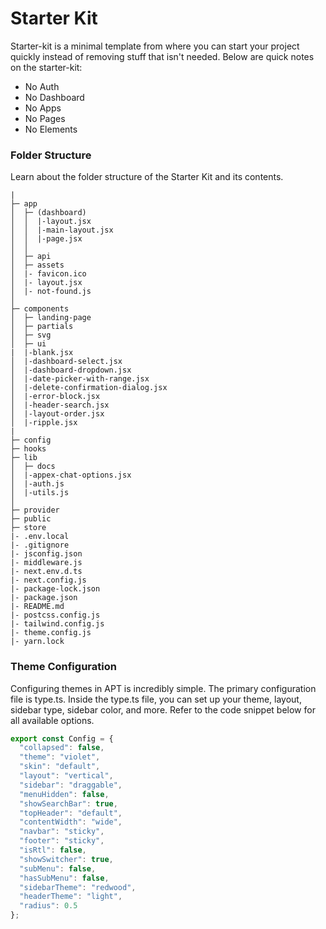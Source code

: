 # Starter Kit

Starter-kit is a minimal template from where you can start your project quickly instead of removing stuff that isn't needed. Below are quick notes on the starter-kit:

- No Auth
- No Dashboard
- No Apps
- No Pages
- No Elements

### Folder Structure

Learn about the folder structure of the Starter Kit and its contents.


```
|
├─ app
│  ├─ (dashboard)
│  │  |-layout.jsx
│  │  |-main-layout.jsx
│  │  |-page.jsx
│  │
│  ├─ api
│  ├─ assets
│  |- favicon.ico
│  |- layout.jsx
│  |- not-found.js
│
├─ components
│  ├─ landing-page
│  ├─ partials
│  ├─ svg
│  ├─ ui
|  |-blank.jsx
│  |-dashboard-select.jsx
│  |-dashboard-dropdown.jsx
│  |-date-picker-with-range.jsx
│  |-delete-confirmation-dialog.jsx
│  |-error-block.jsx
│  |-header-search.jsx
│  |-layout-order.jsx
│  |-ripple.jsx
|
├─ config
├─ hooks
├─ lib
│  ├─ docs
│  |-appex-chat-options.jsx
│  |-auth.js
│  |-utils.js
│
├─ provider
├─ public
├─ store
|- .env.local
|- .gitignore
|- jsconfig.json
|- middleware.js
|- next.env.d.ts
|- next.config.js
|- package-lock.json
|- package.json
|- README.md
|- postcss.config.js
|- tailwind.config.js
|- theme.config.js
|- yarn.lock
```

### Theme Configuration

Configuring themes in APT is incredibly simple. The primary configuration file is type.ts. Inside the type.ts file, you can set up your theme, layout, sidebar type, sidebar color, and more. Refer to the code snippet below for all available options.

```ts filename="hooks/use-config.ts"
export const Config = {
  "collapsed": false,
  "theme": "violet",
  "skin": "default",
  "layout": "vertical",
  "sidebar": "draggable",
  "menuHidden": false,
  "showSearchBar": true,
  "topHeader": "default",
  "contentWidth": "wide",
  "navbar": "sticky",
  "footer": "sticky",
  "isRtl": false,
  "showSwitcher": true,
  "subMenu": false,
  "hasSubMenu": false,
  "sidebarTheme": "redwood",
  "headerTheme": "light",
  "radius": 0.5
};

```
